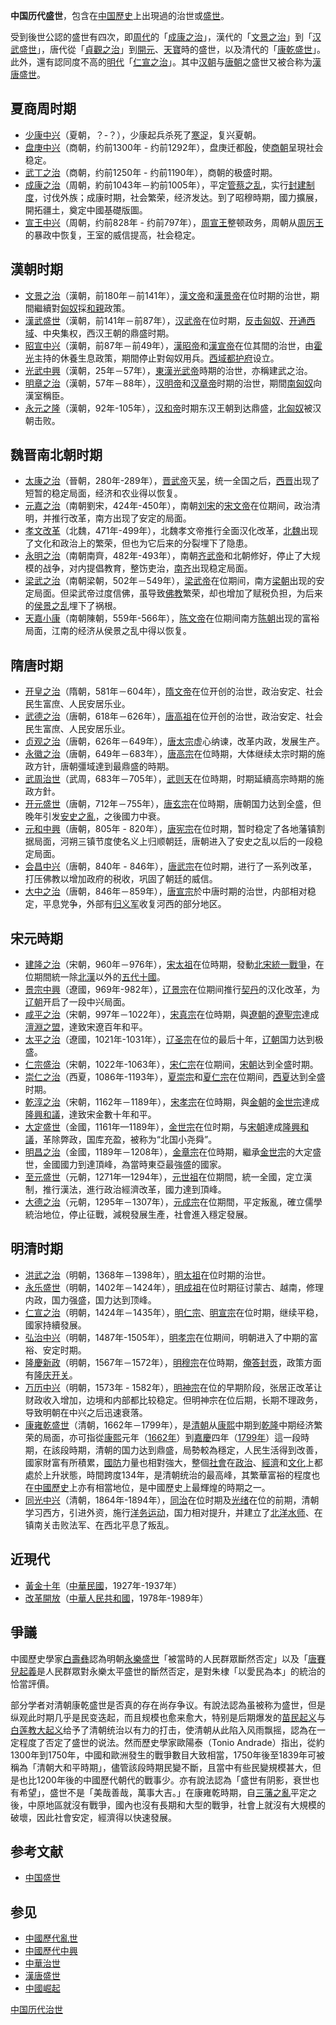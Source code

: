 {{多個問題|
{{POV|time=2021-03-09T07:36:38+00:00}}
{{Prose|time=2019-12-07T12:03:58+00:00}}
{{refimprove|time=2018-03-29T16:44:56+00:00}}
}}
{{Not|中華治世}}
'''中国历代盛世'''，包含在[[中国歷史|中国歷史]]上出現過的治世或[[盛世|盛世]]。

受到後世公認的盛世有四次，即[[周代|周代]]的「[[成康之治|成康之治]]」，漢代的「[[文景之治|文景之治]]」到「[[汉武盛世|汉武盛世]]」，唐代從「[[貞觀之治|貞觀之治]]」到[[開元|開元]]、[[天寶|天寶]]時的盛世，以及清代的「[[康乾盛世|康乾盛世]]」。此外，還有認同度不高的[[明代|明代]]「[[仁宣之治|仁宣之治]]」{{reftag|{{cite journal|author1=费成康|title=《论中国的盛世》|journal=社会科学|date=2002|issue=6|pages=72-75}}}}{{reftag|{{cite journal|author1=杜忠潮|author2=孙玉翠|title=中国封建社会盛世时期地理学发展的主要成就及原因分析|journal=咸阳师范学院学报|date=2007|volume=22|issue=6}}}}。其中[[汉朝|汉朝]]与[[唐朝|唐朝]]之盛世又被合称为[[漢唐盛世|漢唐盛世]]。

== 夏商周时期 ==
*[[少康|少康中兴]]（夏朝，？-？），少康起兵杀死了[[寒浞|寒浞]]，复兴夏朝。
*[[盘庚|盘庚中兴]]（商朝，约前1300年 - 约前1292年），盘庚迁都[[殷墟|殷]]，使[[商朝|商朝]]呈現社会稳定。
*[[武丁|武丁之治]]（商朝，约前1250年 - 约前1190年），商朝的极盛时期。
*[[成康之治|成康之治]]（周朝，約前1043年－約前1005年），平定[[管蔡之乱|管蔡之乱]]，实行[[封建制度|封建制度]]，讨伐外族；成康时期，社会繁荣，经济发达。到了昭穆時期，國力擴展，開拓疆土，奠定中國基礎版圖。
*[[周宣王|宣王中兴]]（周朝，约前828年 - 约前797年），[[周宣王|周宣王]]整顿政务，周朝从[[周厉王|周厉王]]的暴政中恢复，王室的威信提高，社会稳定。

== 漢朝时期 ==
* [[文景之治|文景之治]]（漢朝，前180年－前141年），[[汉文帝|漢文帝]]和[[汉景帝|漢景帝]]在位时期的治世，期間繼續對[[匈奴|匈奴]]採[[和親|和親]]政策。
* [[漢武盛世|漢武盛世]]（漢朝，前141年－前87年），[[汉武帝|汉武帝]]在位时期，[[漢匈百年戰爭|反击匈奴]]、[[丝绸之路|开通西域]]、中央集权，西汉王朝的鼎盛时期。
* [[昭宣之治|昭宣中兴]]（漢朝，前87年－前49年），[[漢昭帝|漢昭帝]]和[[漢宣帝|漢宣帝]]在位其間的治世，由[[霍光|霍光]]主持的休養生息政策，期間停止對匈奴用兵。[[西域都护府|西域都护府]]设立。
* [[光武中興|光武中興]]（漢朝，25年－57年），[[東漢|東漢]][[光武帝|光武帝]]時期的治世，亦稱建武之治。
* [[明章之治|明章之治]]（漢朝，57年－88年），[[汉明帝|汉明帝]]和[[汉章帝|汉章帝]]时期的治世，期間[[南匈奴|南匈奴]]向漢室稱臣。
*[[永元之隆|永元之隆]]（漢朝，92年-105年），[[汉和帝|汉和帝]]时期东汉王朝到达鼎盛，[[北匈奴|北匈奴]]被汉朝击败。

== 魏晋南北朝时期 ==

* [[太康之治|太康之治]]（晉朝，280年-289年），[[晋武帝|晋武帝]]灭[[孫吳|吴]]，统一全国之后，[[西晋|西晋]]出现了短暂的稳定局面，经济和农业得以恢复。
* [[元嘉之治|元嘉之治]]（南朝劉宋，424年-450年），南朝[[刘宋|刘宋]]的[[宋文帝|宋文帝]]在位期间，政治清明，并推行改革，南方出现了安定的局面。
* [[北魏孝文帝|孝文改革]]（北魏，471年-499年），北魏孝文帝推行全面汉化改革，[[北魏|北魏]]出现了文化和政治上的繁荣，但也为它后来的分裂埋下了隐患。
* [[永明之治|永明之治]]（南朝南齊，482年-493年），南朝[[齐武帝|齐武帝]]和北朝修好，停止了大规模的战争，对内提倡教育，整饬吏治，[[南齐|南齐]]出现稳定局面。
* [[梁武帝|梁武之治]]（南朝梁朝，502年－549年），[[梁武帝|梁武帝]]在位期间，南方[[梁朝|梁朝]]出现的安定局面。但梁武帝过度信佛，虽导致[[佛教|佛教]]繁荣，却也增加了赋税负担，为后来的[[侯景之乱|侯景之乱]]埋下了祸根。
* [[陳文帝|天嘉小康]]（南朝陳朝，559年-566年），[[陈文帝|陈文帝]]在位期间南方[[南陈|陈朝]]出现的富裕局面，江南的经济从侯景之乱中得以恢复。

== 隋唐时期 ==
* [[开皇之治|开皇之治]]（隋朝，581年－604年），[[隋文帝|隋文帝]]在位开创的治世，政治安定、社会民生富庶、人民安居乐业。
* [[武德之治|武德之治]]（唐朝，618年－626年），[[唐高祖|唐高祖]]在位开创的治世，政治安定、社会民生富庶、人民安居乐业。
* [[贞观之治|贞观之治]]（唐朝，626年－649年），[[唐太宗|唐太宗]]虚心纳谏，改革内政，发展生产。
* [[永徽之治|永徽之治]]（唐朝，649年－683年），[[唐高宗|唐高宗]]在位時期，大体继续太宗时期的施政方针，唐朝彊域達到最鼎盛的時期。
* [[武周之治|武周治世]]（武周，683年－705年），[[武则天|武则天]]在位時期，时期延續高宗時期的施政方針。
* [[开元盛世|开元盛世]]（唐朝，712年－755年），[[唐玄宗|唐玄宗]]在位時期，唐朝国力达到全盛，但晚年引发[[安史之亂|安史之亂]]，之後國力中衰。
*[[元和中興|元和中興]]（唐朝，805年 - 820年），[[唐宪宗|唐宪宗]]在位时期，暂时稳定了各地藩镇割据局面，河朔三镇节度使名义上归顺朝廷，唐朝进入了安史之乱以后的一段稳定局面。
*[[会昌中兴|会昌中兴]]（唐朝，840年 - 846年），[[唐武宗|唐武宗]]在位时期，进行了一系列改革，打压佛教以增加政府的税收，巩固了朝廷的威信。
*[[大中之治|大中之治]]（唐朝，846年－859年），[[唐宣宗|唐宣宗]]於中唐时期的治世，内部相对稳定，平息党争，外部有[[归义军|归义军]]收复河西的部分地区。

== 宋元時期 ==
* [[建隆之治|建隆之治]]（宋朝，960年－976年），[[宋太祖|宋太祖]]在位時期，發動[[北宋统一战争|北宋統一戰爭]]，在位期間統一除[[北漢|北漢]]以外的[[五代十國|五代十國]]。
*[[景宗中興|景宗中興]]（遼國，969年-982年），[[辽景宗|辽景宗]]在位期间推行[[契丹|契丹]]的汉化改革，为[[辽朝|辽朝]]开启了一段中兴局面。
* [[咸平之治|咸平之治]]（宋朝，997年－1022年），[[宋真宗|宋真宗]]在位時期，與[[遼朝|遼朝]]的[[遼聖宗|遼聖宗]]達成[[澶淵之盟|澶淵之盟]]，達致宋遼百年和平。
*[[太平之治|太平之治]]（遼國，1021年-1031年），[[辽圣宗|辽圣宗]]在位的最后十年，[[辽朝|辽朝]]国力达到极盛。
*[[仁宗盛治|仁宗盛治]]（宋朝，1022年-1063年），[[宋仁宗|宋仁宗]]在位期间，[[宋朝|宋朝]]达到全盛时期。
*[[崇仁之治|崇仁之治]]（西夏，1086年-1193年），[[夏崇宗|夏崇宗]]和[[夏仁宗|夏仁宗]]在位期间，[[西夏|西夏]]达到全盛时期。
* [[乾淳之治|乾淳之治]]（宋朝，1162年－1189年），[[宋孝宗|宋孝宗]]在位時期，與[[金朝|金朝]]的[[金世宗|金世宗]]達成[[隆興和議|隆興和議]]，達致宋金數十年和平。
* [[大定盛世|大定盛世]]（金國，1161年—1189年），[[金世宗|金世宗]]在位时期，与[[宋朝|宋朝]]達成[[隆興和議|隆興和議]]，革除弊政，国库充盈，被称为“北国小尧舜”。
* [[明昌之治|明昌之治]]（金國，1189年－1208年），[[金章宗|金章宗]]在位時期，繼承[[金世宗|金世宗]]的大定盛世，金國國力到達頂峰，為當時東亞最強盛的國家。
* [[至元盛世|至元盛世]]（元朝，1271年—1294年），[[元世祖|元世祖]]在位期間，統一全國，定立漢制，推行漢法，進行政治經濟改革，國力達到頂峰。
* [[大德之治|大德之治]]（元朝，1295年－1307年），[[元成宗|元成宗]]在位期間，平定叛亂，確立儒學統治地位，停止征戰，減稅發展生產，社會進入穩定發展。

== 明清时期 ==
* [[洪武之治|洪武之治]]（明朝，1368年－1398年），[[明太祖|明太祖]]在位时期的治世。
* [[永乐盛世|永乐盛世]]（明朝，1402年－1424年），[[明成祖|明成祖]]在位时期征讨蒙古、越南，修理内政，国力强盛，国力达到顶峰。
* [[仁宣之治|仁宣之治]]（明朝，1424年－1435年），[[明仁宗|明仁宗]]、[[明宣宗|明宣宗]]在位时期，继续平稳，國家持續發展。
*[[弘治中兴|弘治中兴]]（明朝，1487年-1505年），[[明孝宗|明孝宗]]在位期间，明朝进入了中期的富裕、安定时期。
* [[隆慶新政|隆慶新政]]（明朝，1567年－1572年），[[明穆宗|明穆宗]]在位時期，[[俺答封贡|俺答封贡]]，政策方面有[[隆庆开关|隆庆开关]]。
*[[万历中兴|万历中兴]]（明朝，1573年 - 1582年），[[明神宗|明神宗]]在位的早期阶段，张居正改革让财政收入增加，边境和内部都比较稳定。但明神宗在位后期，长期不理政务，导致明朝在中兴之后迅速衰落。
* [[康雍乾盛世|康雍乾盛世]]（清朝，1662年－1799年），是[[清朝|清朝]]从[[康熙|康熙]]中期到[[乾隆|乾隆]]中期经济繁荣的局面，亦可指從[[康熙|康熙]]元年（[[1662年|1662年]]）到[[嘉慶|嘉慶]]四年（[[1799年|1799年]]）這一段時期{{RefTag|1 = 郭成康等：《康雍乾盛世歷史報告》，中國言實出版社，2002年版}}，在該段時期，清朝的国力达到鼎盛，局勢較為穩定，人民生活得到改善，國家財富有所積累，[[國防|國防]]力量也相對強大，整個[[社會|社會]]在[[政治|政治]]、[[經濟|經濟]]和[[文化|文化]]上都處於上升狀態，時間跨度134年，是清朝统治的最高峰{{RefTag|1={{Cite web |title =  康雍乾三朝盛世 |url =  http://www.chiculture.net/0117/html/c01/0117c01.htm |accessdate =  2018-03-29 |archive-date =  2020-11-19 |archive-url =  https://web.archive.org/web/20201119111649/https://www.chiculture.net/0117/html/c01/0117c01.htm |dead-url =  no }}}}，其繁華富裕的程度也在[[中國歷史|中國歷史]]上亦有相當地位，是中國歷史上最輝煌的時期之一{{RefTag|1={{cite book|author1=高中华|coauthors=王双印|title=在繁华中沉没: 清帝国|date=2007|publisher=陕西人民出版社|isbn=978-724-078-442|page=106}}}}{{refTag|name="陳萬雄2011"|{{cite book|author1=陳萬雄|author2=張倩儀|coauthors=劉煒|title=《淸: 中華民族新生的陣痛》|date=2011|publisher=商務印書館|isbn=989-620-753-169|page=48}}}}{{refTag|name=滅蟲專家|{{cite book|author1=黄建鋼|title=《社會穩定問題研究》|date=2005|publisher=红旗出版社|isbn=978-750-511-237|page=42}}}}。
*[[同光中兴|同光中兴]]（清朝，1864年-1894年），[[同治|同治]]在位时期及[[光绪|光绪]]在位的前期，清朝学习西方，引进外资，施行[[洋务运动|洋务运动]]，国力相对提升，并建立了[[北洋水师|北洋水师]]、在镇南关击败法军、在西北平息了叛乱。

== 近現代 ==
*[[南京十年|黃金十年]]（[[中華民國大陸時期|中華民國]]，1927年-1937年）
*[[改革開放|改革開放]]（[[中華人民共和國|中華人民共和國]]，1978年-1989年）

== 爭議 ==
中國歷史學家[[白壽彝|白壽彝]]認為明朝[[永樂盛世|永樂盛世]]「被當時的人民群眾斷然否定」以及「[[唐賽兒起義|唐賽兒起義]]是人民群眾對永樂太平盛世的斷然否定，是對朱棣「以愛民為本」的統治的恰當評價{{reftag|白壽彝《中國通史》，明時期下冊}}。

部分学者对清朝康乾盛世是否真的存在尚存争议{{参|李强, 徐康宁, 魏巍《“康乾盛世”真的存在吗?——基于经济数据测算的分析》，《北京社会科学》 , 2013 (1) :62-71}}。有說法認為虽被称为盛世，但是纵观此时期几乎是民变迭起，而且规模也愈来愈大{{参|高翔《清帝国的盛衰之变》，《决策与信息》 , 2005 (z1) :131-133}}{{参|name=否定|谷苞，《苏四十三所领导的是民族起义,而不是宗教圣战》，《西域研究》 , 2004 (2) :69-73}}，特别是后期爆发的[[苗民起义|苗民起义]]与[[川楚教乱|白莲教大起义]]给予了清朝统治以有力的打击，使清朝从此陷入风雨飘摇，認為在一定程度了否定了盛世的说法{{参|秦平《嘉庆皇帝治教策略研究》，《西昌学院学报(社会科学版)》 , 2016 , 28 (2) :61-64}}{{参|岑大利，《再论中国古代的盛世》，《党政视野》 , 2016 (2) :73-73。}}。然而歷史學家歐陽泰（Tonio Andrade）指出，從約1300年到1750年，中國和歐洲發生的戰爭數目大致相當，1750年後至1839年可被稱為「清朝大和平時期」，儘管該段時期民變不斷，且當中有些民變規模甚大，但是也比1200年後的中國歷代朝代的戰事少{{reftag|name = "Bryan"|{{cite web|author1=Miles Bryan|title=The Age of Gunpowder|url=http://www.reed.edu/reed_magazine/june2016/articles/features/gunpowder.html|website=Reed Magazine|date=2016|accessdate=2018-03-29|archive-date=2018-03-24|archive-url=https://web.archive.org/web/20180324062420/http://www.reed.edu/reed_magazine/june2016/articles/features/gunpowder.html|dead-url=no}}}}。亦有說法認為「盛世有阴影，衰世也有希望」，盛世不是「美哉善哉，萬事大吉。」在康雍乾時期，自[[三藩之亂|三藩之亂]]平定之後，中原地區就沒有戰爭，國內也沒有長期和大型的戰爭，社會上就沒有大規模的破壞，因此社會安定，經濟得以快速發展{{RefTag|name="戴逸2"|戴逸《怎样认识“康雍乾盛世”——答周思源先生》}}。

== 参考文献 ==
{{Reflist}}
{{RefFoot}}
* [https://web.archive.org/web/20140328011304/http://read.pclady.com.cn/111/1111952.html 中国盛世]

== 参见 ==
{{Portal box|中国|历史}}
* [[中國歷代亂世|中國歷代亂世]]
* [[中國歷代中興|中國歷代中興]]
* [[中華治世|中華治世]]
* [[漢唐盛世|漢唐盛世]]
* [[中國崛起|中國崛起]]

[[Category:中国历代治世|]]